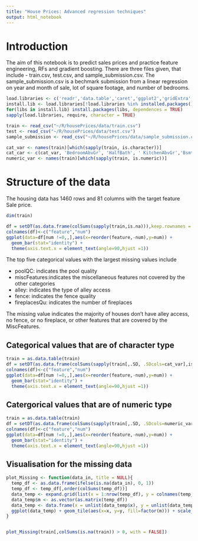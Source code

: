 ```yaml
---
title: "House Prices: Advanced regression techniques"
output: html_notebook
---
```

# Introduction
The aim of this notebook is to predict sales prices and practice feature engineering, RFs and gradient boosting. There are three files given, that include - train.csv, test.csv, and sample_submission.csv. The sample_submission.csv is a bechmark submission from a linear regression on year and month of sale, lot of square footage, and number of bedrooms.

```r
load.libraries <- c('readr','data.table','caret','ggplot2','gridExtra','caret')
install.lib <- load.libraries[!load.libraries %in% installed.packages()]
for(libs in install.lib) install.packages(libs, dependences = TRUE)
sapply(load.libraries, require, character = TRUE)

train <- read_csv("~/R/housePrices/data/train.csv")
test <- read_csv("~/R/housePrices/data/test.csv")
sample_submission <- read_csv("~/R/housePrices/data/sample_submission.csv")

cat_var <- names(train)[which(sapply(train, is.character))]
cat_car <- c(cat_var, 'BedroomAbvGr', 'HalfBath', ' KitchenAbvGr','BsmtFullBath', 'BsmtHalfBath', 'MSSubClass')
numeric_var <- names(train)[which(sapply(train, is.numeric))]
```
# Structure of the data
The housing data has 1460 rows and 81 columns with the target feature Sale price.
```r
dim(train)
```
```r
df = setDT(as.data.frame(colSums(sapply(train,is.na))),keep.rownames = TRUE)
colnames(df)<-c("feature","num")
ggplot(data=df[num !=0,,],aes(x=reorder(feature,-num),y=num)) +
  geom_bar(stat="identity") +
  theme(axis.text.x = element_text(angle=90,hjust =1))

```
The top five categorical values with the largest missing values include 

* poolQC: indicates the pool quality
* miscFeatures:indicates the miscellaneous features not covered by the other categories
* alley: indicates the type of alley access
* fence: indicates the fence quality
* fireplacesQu: indicates the number of fireplaces

The missing value indicates the majority of houses don't have alley access, no fence, or no fireplace, or other features that are covered by the MiscFeatures.

## Categorical values that are of character type
```r
train = as.data.table(train)
df = setDT(as.data.frame(colSums(sapply(train[,.SD, .SDcols=cat_var],is.na))),keep.rownames = TRUE)
colnames(df)<-c("feature","num")
ggplot(data=df[num !=0,,],aes(x=reorder(feature,-num),y=num)) +
  geom_bar(stat="identity") +
  theme(axis.text.x = element_text(angle=90,hjust =1))

```

## Catergorical values that are of numeric type
```r
train = as.data.table(train)
df = setDT(as.data.frame(colSums(sapply(train[,.SD, .SDcols=numeric_var],is.na))),keep.rownames = TRUE)
colnames(df)<-c("feature","num")
ggplot(data=df[num !=0,,],aes(x=reorder(feature,-num),y=num)) +
  geom_bar(stat="identity") +
  theme(axis.text.x = element_text(angle=90,hjust =1))

```

## Visualisation for the missing data
```r

plot_Missing <- function(data_in, title = NULL){
  temp_df <- as.data.frame(ifelse(is.na(data_in), 0, 1))
  temp_df <- temp_df[,order(colSums(temp_df))]
  data_temp <- expand.grid(list(x = 1:nrow(temp_df), y = colnames(temp_df)))
  data_temp$m <- as.vector(as.matrix(temp_df))
  data_temp <- data.frame(x = unlist(data_temp$x), y = unlist(data_temp$y), m = unlist(data_temp$m))
  ggplot(data_temp) + geom_tile(aes(x=x, y=y, fill=factor(m))) + scale_fill_manual(values=c("white", "black"), name="Missing\n(0=Yes, 1=No)") + theme_light() + ylab("") + xlab("") + ggtitle(title)
}


plot_Missing(train[,colSums(is.na(train)) > 0, with = FALSE])
```
